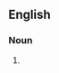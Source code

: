 {{also|Hobson-Jobson}}

==English==

===Noun===
{{en-noun}}

# {{alternative case form of|Hobson-Jobson|lang=en}}